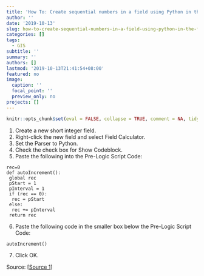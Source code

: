 ```yaml
---
title: 'How To: Create sequential numbers in a field using Python in the Field Calculator'
author: ''
date: '2019-10-13'
slug: how-to-create-sequential-numbers-in-a-field-using-python-in-the-field-calculator
categories: []
tags:
  - GIS
subtitle: ''
summary: ''
authors: []
lastmod: '2019-10-13T21:41:54+08:00'
featured: no
image:
  caption: ''
  focal_point: ''
  preview_only: no
projects: []
---
```


```r
knitr::opts_chunk$set(eval = FALSE, collapse = TRUE, comment = NA, tidy = FALSE, size = 2)
```

1. Create a new short integer field.
2. Right-click the new field and select Field Calculator.
3. Set the Parser to Python.
4. Check the check box for Show Codeblock.
5. Paste the following into the Pre-Logic Script Code:

```
rec=0
def autoIncrement():
 global rec
 pStart = 1
 pInterval = 1
 if (rec == 0):
  rec = pStart
 else:
  rec += pInterval
 return rec
 ```
 
 6. Paste the following code in the smaller box below the Pre-Logic Script Code:
 
 ```
 autoIncrement()
 ```
 
 7. Click OK. 
 
 Source:
[[Source 1](https://support.esri.com/en/technical-article/000011137)]